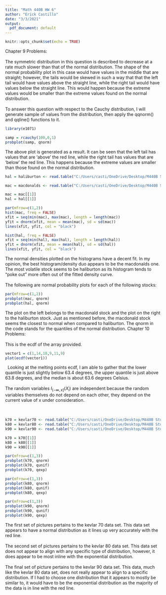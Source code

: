 ```yaml
---
title: "Math 440B HW 6"
author: "Erick Castillo"
date: "3/3/2021"
output:
  pdf_document: default
---
```


```r
knitr::opts_chunk$set(echo = TRUE)
```
Chapter 9 Problems:\
\
\textbf{Problem 56:} The symmetric distribution in this question is described to decrease at a rate much slower than that of the normal distribution. The shape of the normal probability plot in this case would have values in the middle that are straight; however, the tails would be skewed in such a way that that the left tail would have values above the straight line, while the right tail would have values below the straight line. This would happen because the extreme values would be smaller than the extreme values found on the normal distribution.\
\
\textbf{Problem 57:} To answer this question with respect to the Cauchy distribution, I will generate sample of values from the distribution, then apply the qqnorm() and qqline() functions to it.
```r
library(e1071)

samp = rcauchy(100,0,1)
probplot(samp, qnorm)
```

The above plot is generated as a result. It can be seen that the left tail has values that are 'above' the red line, while the right tail has values that are 'below' the red line. This happens because the extreme values are smaller than those found on the normal distribution.\
\newpage
\textbf{Problem 61a:}
```r
hal = haliburton <- read.table("C:/Users/casti/OneDrive/Desktop/M440B Stuff/Data/haliburton.csv", quote="\"", comment.char="")

mac = macdonalds <- read.table("C:/Users/casti/OneDrive/Desktop/M440B Stuff/Data/macdonalds.csv", quote="\"", comment.char="")

mac = mac[[1]]
hal = hal[[1]]

par(mfrow=c(1,2))
hist(mac, freq = FALSE)
xfit = seq(min(mac), max(mac), length = length(mac))
yfit = dnorm(xfit, mean = mean(mac), sd = sd(mac))
lines(xfit, yfit, col = "black")

hist(hal, freq = FALSE)
xfit = seq(min(hal), max(hal), length = length(hal))
yfit = dnorm(xfit, mean = mean(hal), sd = sd(hal))
lines(xfit, yfit, col = "black")
```

The normal densities plotted on the histograms have a decent fit. In my opinion, the best histogram/density duo appears to be the macdonalds one. The most volatile stock seems to be haliburton as its histogram tends to "poke out" more often out of the fitted density curve.\
\
\textbf{Problem 61b:} The following are normal probability plots for each of the following stocks:
```r
par(mfrow=c(1,2))
probplot(mac, qnorm)
probplot(hal, qnorm)
```

The plot on the left belongs to the macdonald stock and the plot on the right to the haliburton stock. Just as mentioned before, the macdonald stock seems the closest to normal when compared to haliburton. The qnorm in the code stands for the quantiles of the normal distribution.
\newpage
Chapter 10 Problems:\
\
\textbf{Problem 1:} This is the ecdf of the array provided.
```r
vector1 = c(1,14,10,9,11,9)
plot(ecdf(vector1))
```

\textbf{Problem 3:}\ 
Looking at the melting points ecdf, I am able to gather that the lower quantile is just slightly below 63.4 degrees, the upper quantile is just above 63.8 degrees, and the median is about 63.6 degrees Celsius.\
\
\textbf{Problem 4:} The random variables $I_{(-\infty,x]}(X_i)$ are independent because the random variables themselves do not depend on each other, they depend on the current value of x under consideration.\
\
\textbf{Problem 43:}\
```r
k70 = kevlar70 <- read.table("C:/Users/casti/OneDrive/Desktop/M440B Stuff/Data/kevlar70.csv", quote="\"", comment.char="")
k80 = kevlar80 <- read.table("C:/Users/casti/OneDrive/Desktop/M440B Stuff/Data/kevlar80.csv", quote="\"", comment.char="")
k90 = kevlar90 <- read.table("C:/Users/casti/OneDrive/Desktop/M440B Stuff/Data/kevlar90.csv", quote="\"", comment.char="")

k70 = k70[[1]]
k80 = k80[[1]]
k90 = k90[[1]]

par(mfrow=c(1,3))
probplot(k70, qnorm)
probplot(k70, qunif)
probplot(k70, qexp)

par(mfrow=c(1,3))
probplot(k80, qnorm)
probplot(k80, qunif)
probplot(k80, qexp)

par(mfrow=c(1,3))
probplot(k90, qnorm)
probplot(k90, qunif)
probplot(k90, qexp)
```

The first set of pictures pertains to the kevlar 70 data set. This data set appears to have a normal distribution as it lines up very accurately with the red line.\
\
The second set of pictures pertains to the kevlar 80 data set. This data set does not appear to align with any specific type of distribution, however, it does appear to be most inline with the exponential distribution.\
\
The final set of picture pertains to the kevlar 90 data set. This data, much like the kevlar 80 data set, does not really appear to align to a specific distribution. If I had to choose one distribution that it appears to mostly be similar to, it would have to be the exponential distribution as the majority of the data is in line with the red line.